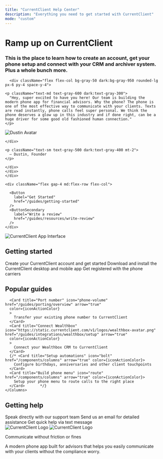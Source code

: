 ```yaml
---
title: "CurrentClient Help Center"
description: "Everything you need to get started with CurrentClient"
mode: "custom"
---
```



<div className="dark:border-gray-800 py-12 relative">

<div className="max-w-8xl px-6 md:px-12 mx-auto relative">
  
  <div className="relative z-10 bg-white dark:bg-gray-950 ring-1 rounded-2xl ring-gray-200 dark:ring-gray-800 px-12 pt-12">

<div className="flex flex-col lg:flex-row justify-between pb-12 px-4 items-center">
  <div className="lg:w-3/5 lg:pr-26 mb-8 lg:mb-0">
    <div className="flex flex-col mb-6 space-y-6">
      <div className="flex flex-col space-y-2">
      <h1 className="text-4xl text-gray-900 dark:text-white font-bold">
         Ramp up on CurrentClient
      </h1>
      <h3 className="text-lg text-gray-500 dark:text-white font-medium">
        This is the place to learn how to create an account, get your phone setup and connect with your CRM and archiver system. Plus a whole bunch more.
      </h3>
      </div>
      
      <div className="flex flex-col bg-gray-50 dark:bg-gray-950 rounded-lg px-6 py-4 space-y-4">

    <p className="text-md text-gray-600 dark:text-gray-300">
      "Hey, super excited to have you here! Our team is building the modern phone app for financial advisors. Why the phone? The phone is one of the most effective way to communicate with your clients. Texts are read instantly, phone calls feel super personal. We think the phone deserves a glow up in this industry and if done right, can be a huge driver for some good old fashioned human connection."
    </p>

<div className="flex flex-row items-center space-x-4">
<div className="flex ring-2 ring-gray-200 dark:ring-gray-800 rounded-full w-12 h-12 max-w-12 max-h-12">

<img
  src="/images/dustin-24-square-grey.png"
  alt="Dustin Avatar"
  className="w-12 h-12 max-w-12 max-h-12 rounded-full"
/>

    </div>

    <p className="text-sm text-gray-500 dark:text-gray-400 mt-2">
      — Dustin, Founder
    </p>

    </div>
    </div>
    </div>

    <div className="flex gap-4 md:flex-row flex-col">

      <Button
        label="Get Started"
        href="/guides/getting-started"
      />
      <ButtonSecondary
        label="Write a review"
        href="/guides/resources/write-review"
      />
    </div>

  </div>
  <div className="lg:w-2/5 lg:pl-16">
    <img
      src="/images/apppair.png"
      alt="CurrentClient App Interface"
      className="w-2/3 h-auto rounded-lg mx-auto"
    />
  </div>
</div>

<div className="px-4 pt-8 pb-16 space-y-12 rounded-lg">
  <div>
    <h2 className="text-2xl text-gray-900 dark:text-white font-normal mb-6">Getting started</h2>
    <Columns cols={3}>
      <Card title="Signup" icon="user-plus" href="/guides/getting-started/signup" arrow="true" 
      color={iconActionColor}
      >
        Create your CurrentClient account and get started
      </Card>
      <Card title="Install apps" icon="download" href="/guides/getting-started/install-apps" arrow="true" color={iconActionColor}>
        Download and install the CurrentClient desktop and mobile app
      </Card>
      <Card title="Register firm" icon="building"  href="/guides/getting-started/register-firm" arrow="true" color={iconActionColor}>
        Get registered with the phone carriers
      </Card>
    </Columns>
  </div>

  <div>
    <h2 className="text-2xl text-gray-900 dark:text-white font-normal mb-6">Popular guides</h2>
    <Columns cols={3}>

      <Card title="Port number" icon="phone-volume" href="/guides/porting/overview" arrow="true"
      color={iconActionColor}
      >
        Transfer your existing phone number to CurrentClient
      </Card>
      <Card title="Connect Wealthbox" icon="https://static.currentclient.com/v1/logos/wealthbox-avatar.png" href="/guides/integrations/wealthbox/setup" arrow="true"
      color={iconActionColor}
      >
        Connect your Wealthbox CRM to CurrentClient
      </Card>
      {/* <Card title="Setup automations" icon="bolt" href="/components/columns" arrow="true" color={iconActionColor}>
        Configure birthdays, anniversaries and other client touchpoints
      </Card>
      <Card title="Build phone menu" icon="route" href="/components/columns" arrow="true" color={iconActionColor}>
        Setup your phone menu to route calls to the right place
      </Card>       */}
    </Columns>

  </div>

  <div>
    <h2 className="text-2xl text-gray-900 dark:text-white font-normal mb-6">Getting help</h2>
    <Columns cols={3}>
      <Card title="Call us" icon="phone" href="/guides/resources/support" arrow="true" color={iconActionColor}>
        Speak directly with our support team
      </Card>
      <Card title="Email us" icon="envelope" href="/guides/resources/support" arrow="true" color={iconActionColor}>
        Send us an email for detailed assistance
      </Card>
      <Card title="Text us" icon="comments" href="/guides/resources/support" arrow="true" color={iconActionColor}>
        Get quick help via text message
      </Card>
    </Columns>
  </div>
</div>
    
  </div>

<div className="py-12">
  <div className="flex items-center mb-4">
    <img
      src="/logo/cc-full-black.png"
      alt="CurrentClient Logo"
      className="h-8 w-auto dark:hidden"
    />
    <img
      src="/logo/cc-full-white.png"
      alt="CurrentClient Logo"
      className="h-8 w-auto hidden dark:block"
    />
  </div>
  <p className="pl-2 text-sm font-semibold text-gray-600 dark:text-gray-300">
    Communicate without friction or fines
  </p>
  <p className="pl-2 text-sm text-gray-400 max-w-md dark:text-gray-300">
    A modern phone app built for advisors that helps you easily communicate with
    your clients without the compliance worry.
  </p>
</div>

</div>

</div>
